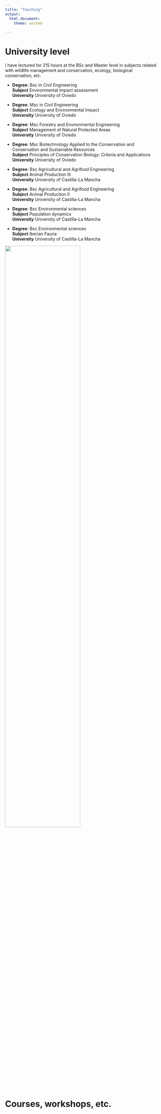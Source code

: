 ```yaml
---
title: "Teaching"
output: 
  html_document:
    theme: united
  
---
```

# **University level**
I have lectured for 215 hours at the BSc and Master level in subjects related with wildlife management and conservation, ecology, biological conservation, etc.

- **Degree**: Bsc in Civil Engineering<br/>
  **Subject** Environmental impact assessment <br/>
  **University** University of Oviedo
  
- **Degree**: Msc in Civil Engineering<br/>
  **Subject** Ecology and Environmental Impact <br/>
  **University** University of Oviedo
  
- **Degree**: Msc Forestry and Environmental Engineering<br/>
  **Subject** Management of Natural Protected Areas <br/>
  **University** University of Oviedo
  
- **Degree**: Msc Biotechnology Applied to the Conservation and Conservation and Sustainable Resources<br/>
  **Subject** Principles of Conservation Biology: Criteria and Applications <br/>
  **University** University of Oviedo
  
- **Degree**: Bsc Agricultural and Agrifood Engineering <br/>
  **Subject** Animal Production III <br/>
  **University** University of Castilla-La Mancha
  
- **Degree**: Bsc Agricultural and Agrifood Engineering <br/>
  **Subject** Animal Production II <br/>
  **University** University of Castilla-La Mancha
  
- **Degree**: Bsc Environmental sciences<br/>
  **Subject** Population dynamics<br/>
  **University** University of Castilla-La Mancha
  
- **Degree**: Bsc Environmental sciences<br/>
  **Subject** Iberian Fauna<br/>
  **University** University of Castilla-La Mancha

![](images/Palombar.jpg){width=70%}
<br/>
<br/>
<br/>

# **Courses, workshops, etc.**

